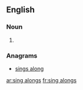 ==English==

===Noun===
{{head|en|noun plural form}}

# {{plural of|sing along|lang=en}}

===Anagrams===
* [[sings along#English|sings along]]

[[ar:sing alongs]]
[[fr:sing alongs]]